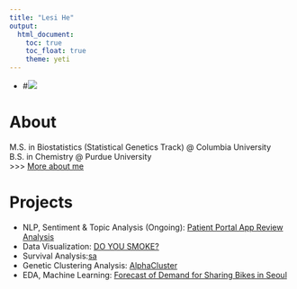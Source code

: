 ```yaml
---
title: "Lesi He"
output: 
  html_document:
    toc: true
    toc_float: true
    theme: yeti
---
```

* #![](link)

# About
M.S. in Biostatistics (Statistical Genetics Track) @ Columbia University \
B.S. in Chemistry @ Purdue University \
>>> [More about me](about.html)

# Projects
* NLP, Sentiment & Topic Analysis (Ongoing): [Patient Portal App Review Analysis](patient_portal.html) 
* Data Visualization: [DO YOU SMOKE?](https://lscelia.github.io/Smoking_in_US/index.html)
* Survival Analysis:[sa](survival-analysis.html)
* Genetic Clustering Analysis: [AlphaCluster](https://assets.researchsquare.com/files/rs-1910518/v3_covered.pdf?c=1681182664)
* EDA, Machine Learning: [Forecast of Demand for Sharing Bikes in Seoul]()

